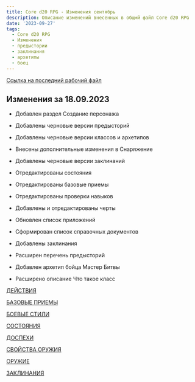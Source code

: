 ```yaml
---
title: Core d20 RPG - Изменения сентябрь
description: Описание изменений внесенных в общмй файл Core d20 RPG
date: '2023-09-27'
tags:
  - Core d20 RPG
  - Изменения
  - предыстории
  - заклинания
  - архетипы
  - боец
---
```


[Ссылка на последний рабочий файл](https://1drv.ms/w/s!Atcrhwwo1lBA4rJxN269ggsPOOkL4g?e=Y9GmLH)

## Изменения за 18.09.2023

- Добавлен раздел Создание персонажа
- Добавлены черновые версии предысторий
- Добавлены черновые версии классов и архетипов
- Внесены дополнительные изменения в Снаряжение
- Добавлены черновые версии заклинаний
- Отредактированы состояния
- Отредактированы базовые приемы
- Отредактированы проверки навыков
- Добавлены и отредактированы черты
- Обновлен список приложений
- Сформирован список справочных документов

- Добавлены заклинания
- Расширен перечень предысторий
- Добавлен архетип бойца Мастер Битвы
- Расширено описание Что такое класс

[ДЕЙСТВИЯ](/posts/cored20rpg/actions)

[БАЗОВЫЕ ПРИЕМЫ](/posts/cored20rpg/basicmaneuvers)

[БОЕВЫЕ СТИЛИ](/posts/cored20rpg/fightingstyles)

[СОСТОЯНИЯ](/posts/cored20rpg/conditions)

[ДОСПЕХИ](/posts/cored20rpg/armor)

[СВОЙСТВА ОРУЖИЯ](/posts/cored20rpg/weaponproperties)

[ОРУЖИЕ](/posts/cored20rpg/weapons)

[ЗАКЛИНАНИЯ](/posts/cored20rpg/spells)
